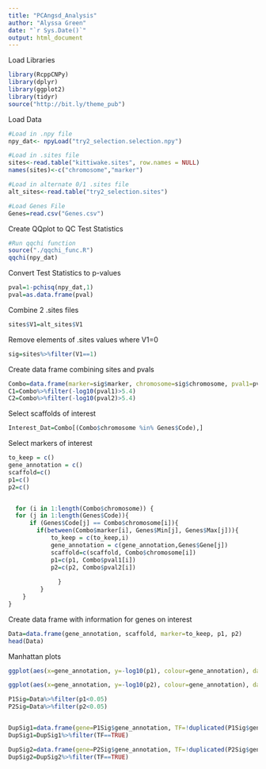 ```yaml
---
title: "PCAngsd_Analysis"
author: "Alyssa Green"
date: "`r Sys.Date()`"
output: html_document
---
```


Load Libraries
```r
library(RcppCNPy)
library(dplyr)
library(ggplot2)
library(tidyr)
source("http://bit.ly/theme_pub")
```

Load Data
```r
#Load in .npy file
npy_dat<- npyLoad("try2_selection.selection.npy")

#Load in .sites file
sites<-read.table("kittiwake.sites", row.names = NULL)
names(sites)<-c("chromosome","marker")

#Load in alternate 0/1 .sites file
alt_sites<-read.table("try2_selection.sites")

#Load Genes File
Genes=read.csv("Genes.csv")
```

Create QQplot to QC Test Statistics
```r
#Run qqchi function
source("./qqchi_func.R")
qqchi(npy_dat)
```

Convert Test Statistics to p-values
```r
pval=1-pchisq(npy_dat,1)
pval=as.data.frame(pval)
```

Combine 2 .sites files
```r
sites$V1=alt_sites$V1
```

Remove elements of .sites values where V1=0
```r
sig=sites%>%filter(V1==1)
```

Create data frame combining sites and pvals
```r
Combo=data.frame(marker=sig$marker, chromosome=sig$chromosome, pval1=pval$V1, pval2=pval$V2)
C1=Combo%>%filter(-log10(pval1)>5.4)
C2=Combo%>%filter(-log10(pval2)>5.4)
```

Select scaffolds of interest
```r
Interest_Dat=Combo[(Combo$chromosome %in% Genes$Code),]
```

Select markers of interest
```r
to_keep = c()
gene_annotation = c()
scaffold=c()
p1=c()
p2=c()


  for (i in 1:length(Combo$chromosome)) {
  for (j in 1:length(Genes$Code)){
      if (Genes$Code[j] == Combo$chromosome[i]){
        if(between(Combo$marker[i], Genes$Min[j], Genes$Max[j])){
            to_keep = c(to_keep,i)
            gene_annotation = c(gene_annotation,Genes$Gene[j])
            scaffold=c(scaffold, Combo$chromosome[i])
            p1=c(p1, Combo$pval1[i])
            p2=c(p2, Combo$pval2[i])
            
              }
         }
    }
}

```

Create data frame with information for genes on interest
```r
Data=data.frame(gene_annotation, scaffold, marker=to_keep, p1, p2)
head(Data)

```

Manhattan plots
```r
ggplot(aes(x=gene_annotation, y=-log10(p1), colour=gene_annotation), data=Data)+geom_point()+theme_pub()+geom_hline(yintercept=5.4)+xlab("Gene")+ylab("-log10(p1Value)")+ theme(axis.text.x = element_text(angle = 90, vjust = 0.5, hjust=1, size=2))

ggplot(aes(x=gene_annotation, y=-log10(p2), colour=gene_annotation), data=Data)+geom_point()+theme_pub()+geom_hline(yintercept=5.4)+xlab("Gene")+ylab("-log10(p2Value)")+ theme(axis.text.x = element_text(angle = 90, vjust = 0.5, hjust=1, size=2))
```

```r
P1Sig=Data%>%filter(p1<0.05)
P2Sig=Data%>%filter(p2<0.05)


DupSig1=data.frame(gene=P1Sig$gene_annotation, TF=!duplicated(P1Sig$gene_annotation))
DupSig1=DupSig1%>%filter(TF==TRUE)

DupSig2=data.frame(gene=P2Sig$gene_annotation, TF=!duplicated(P2Sig$gene_annotation))
DupSig2=DupSig2%>%filter(TF==TRUE)

```

